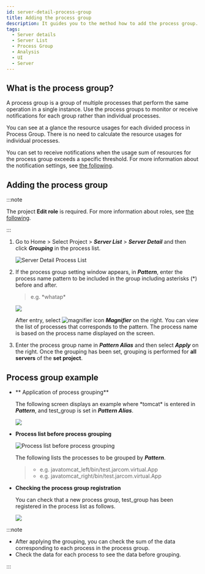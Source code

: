 ```yaml
---
id: server-detail-process-group
title: Adding the process group
description: It guides you to the method how to add the process group.
tags:
  - Server details
  - Server List
  - Process Group
  - Analysis
  - UI
  - Server
---
```


## What is the process group?

A process group is a group of multiple processes that perform the same operation in a single instance. Use the process groups to monitor or receive notifications for each group rather than individual processes.

You can see at a glance the resource usages for each divided process in Process Group. There is no need to calculate the resource usages for individual processes.

You can set to receive notifications when the usage sum of resources for the process group exceeds a specific threshold. For more information about the notification settings, see [the following](warning-notice#process-event).

## Adding the process group

:::note

The project **Edit role** is required. For more information about roles, see [the following](../project/project-structure).

:::

1.  Go to Home > Select Project > **_Server List_** > **_Server Detail_** and then click **_Grouping_** in the process list.

    ![Server Detail Process List](/img/server-detail-process.png)

2.  If the process group setting window appears, in **_Pattern_**, enter the process name pattern to be included in the group including asterisks (\*) before and after.

    > e.g. \*whatap\*

    ![](https://img.whatap.io/media/images/process_group_details.png)

    After entry, select ![magnifier icon](/img/ic-search.svg) **_Magnifier_** on the right. You can view the list of processes that corresponds to the pattern. The process name is based on the process name displayed on the screen.

3.  Enter the process group name in **_Pattern Alias_** and then select **_Apply_** on the right. Once the grouping has been set, grouping is performed for **all servers** of the **set project**.

## Process group example

-   ** Application of process grouping**

    The following screen displays an example where \*tomcat\* is entered in **_Pattern_**, and test_group is set in **_Pattern Alias_**.

    ![](https://img.whatap.io/media/images/process_group_example.png)

-   **Process list before process grouping**  

    ![Process list before process grouping](/img/server-process-list.png)

    The following lists the processes to be grouped by **_Pattern_**.

    > -   e.g. javatomcat_left/bin/test.jarcom.virtual.App 
    > -   e.g. javatomcat_right/bin/test.jarcom.virtual.App

-   **Checking the process group registration**

    You can check that a new process group, test_group has been registered in the process list as follows.

    ![](https://img.whatap.io/media/images/test_group.png)

:::note

-   After applying the grouping, you can check the sum of the data corresponding to each process in the process group. 
-   Check the data for each process to see the data before grouping.

:::
